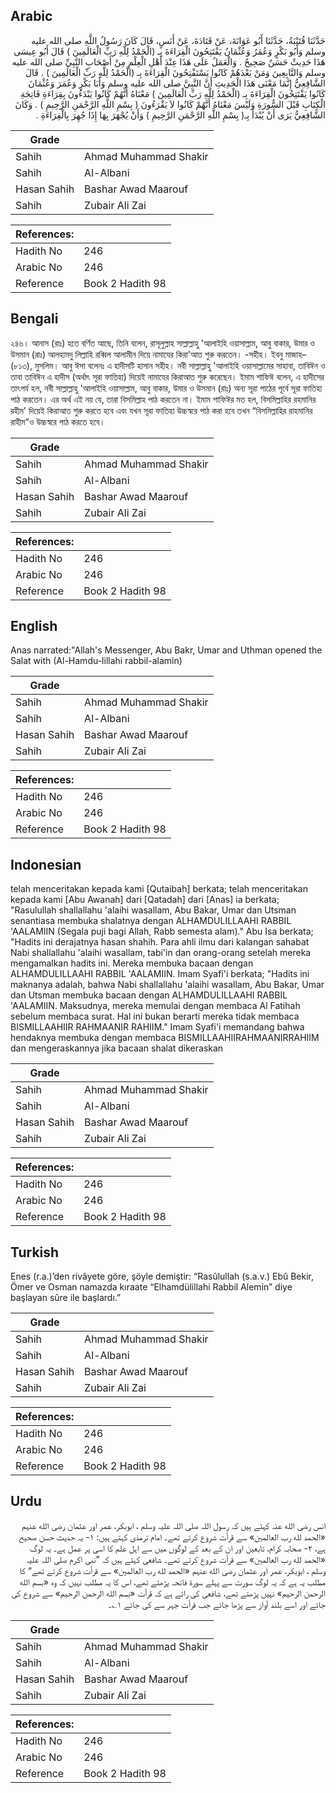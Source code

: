 ## Arabic


<div dir="rtl" lang="ar" style={{fontSize:'larger',backgroundColor:'#f8f9fa',padding:20}}>
حَدَّثَنَا قُتَيْبَةُ، حَدَّثَنَا أَبُو عَوَانَةَ، عَنْ قَتَادَةَ، عَنْ أَنَسٍ، قَالَ كَانَ رَسُولُ اللَّهِ صلى الله عليه وسلم وَأَبُو بَكْرٍ وَعُمَرُ وَعُثْمَانُ يَفْتَتِحُونَ الْقِرَاءَةَ بِـ ‏(‏الْحَمْدُ لِلَّهِ رَبِّ الْعَالَمِينَ ‏)‏ قَالَ أَبُو عِيسَى هَذَا حَدِيثٌ حَسَنٌ صَحِيحٌ ‏.‏ وَالْعَمَلُ عَلَى هَذَا عِنْدَ أَهْلِ الْعِلْمِ مِنْ أَصْحَابِ النَّبِيِّ صلى الله عليه وسلم وَالتَّابِعِينَ وَمَنْ بَعْدَهُمْ كَانُوا يَسْتَفْتِحُونَ الْقِرَاءَةَ بِـ ‏(‏الْحَمْدُ لِلَّهِ رَبِّ الْعَالَمِينَ ‏)‏ ‏.‏ قَالَ الشَّافِعِيُّ إِنَّمَا مَعْنَى هَذَا الْحَدِيثِ أَنَّ النَّبِيَّ صلى الله عليه وسلم وَأَبَا بَكْرٍ وَعُمَرَ وَعُثْمَانَ كَانُوا يَفْتَتِحُونَ الْقِرَاءَةَ بِـ ‏(‏الْحَمْدُ لِلَّهِ رَبِّ الْعَالَمِينَ ‏)‏ مَعْنَاهُ أَنَّهُمْ كَانُوا يَبْدَءُونَ بِقِرَاءَةِ فَاتِحَةِ الْكِتَابِ قَبْلَ السُّورَةِ وَلَيْسَ مَعْنَاهُ أَنَّهُمْ كَانُوا لاَ يَقْرَءُونَ ‏(‏ بِسْمِ اللَّهِ الرَّحْمَنِ الرَّحِيمِ ‏)‏ ‏.‏ وَكَانَ الشَّافِعِيُّ يَرَى أَنْ يُبْدَأَ بِـ‏(‏ بِسْمِ اللَّهِ الرَّحْمَنِ الرَّحِيمِ ‏)‏ وَأَنْ يُجْهَرَ بِهَا إِذَا جُهِرَ بِالْقِرَاءَةِ ‏.‏
</div>
<div style={{backgroundColor:'#f8f9fa',padding:20, marginBottom: 10}}><table> <thead> <tr> <th>Grade</th> <th></th> </tr> </thead> <tbody> <tr><td>Sahih</td><td>Ahmad Muhammad Shakir</td></tr><tr><td>Sahih</td><td>Al-Albani</td></tr><tr><td>Hasan Sahih</td><td>Bashar Awad Maarouf</td></tr><tr><td>Sahih</td><td>Zubair Ali Zai</td></tr></tbody></table><table> <thead> <tr> <th>References:</th> <th></th> </tr> </thead> <tbody><tr><td>Hadith No</td><td>246</td></tr><tr><td>Arabic No</td><td>246</td></tr><tr><td>Reference</td><td>Book 2 Hadith 98</td></tr></tbody></table></div>

## Bengali


<div dir="ltr" lang="bn" style={{fontSize:'larger',backgroundColor:'#f8f9fa',padding:20}}>
২৪৬। আনাস (রাঃ) হতে বর্ণিত আছে, তিনি বলেন, রাসূলুল্লাহ সাল্লাল্লাহু 'আলাইহি ওয়াসাল্লাম, আবু বাকার, উমার ও উসমান (রাঃ) আলহামদু লিল্লাহি রব্বিল আলামীন দিয়ে নামাযের কিরা'আত শুরু করতেন। -সহীহ। ইবনু মাজাহ– (৮১৩), মুসলিম। আবু ঈসা বলেনঃ এ হাদীসটি হাসান সহীহ। নবী সাল্লাল্লাহু 'আলাইহি ওয়াসাল্লামের সাহাবা, তাবিঈন ও তাবা তাবিঈন এ হাদীস (অর্থাৎ সূরা ফাতিহা) দিয়েই নামাযের কিরাআত শুরু করেছেন। ইমাম শাফিঈ বলেন, এ হাদীসের তাৎপর্য হল, নবী সাল্লাল্লাহু 'আলাইহি ওয়াসাল্লাম, আবু বাকার, উমার ও উসমান (রাঃ) অন্য সূরা পাঠের পূর্বে সূরা ফাতিহা পাঠ করতেন। এর অর্থ এই নয় যে, তারা বিসমিল্লাহ পাঠ করতেন না। ইমাম শাফিঈর মত হল, বিসমিল্লাহির রহমানির রহীম' দিয়েই কিরাআত শুরু করতে হবে এবং যখন সূরা ফাতিহা উচ্চস্বরে পাঠ করা হবে তখন “বিসমিল্লাহির রাহমানির রাহীম”ও উচ্চস্বরে পাঠ করতে হবে।
</div>
<div style={{backgroundColor:'#f8f9fa',padding:20, marginBottom: 10}}><table> <thead> <tr> <th>Grade</th> <th></th> </tr> </thead> <tbody> <tr><td>Sahih</td><td>Ahmad Muhammad Shakir</td></tr><tr><td>Sahih</td><td>Al-Albani</td></tr><tr><td>Hasan Sahih</td><td>Bashar Awad Maarouf</td></tr><tr><td>Sahih</td><td>Zubair Ali Zai</td></tr></tbody></table><table> <thead> <tr> <th>References:</th> <th></th> </tr> </thead> <tbody><tr><td>Hadith No</td><td>246</td></tr><tr><td>Arabic No</td><td>246</td></tr><tr><td>Reference</td><td>Book 2 Hadith 98</td></tr></tbody></table></div>

## English


<div dir="ltr" lang="en" style={{fontSize:'larger',backgroundColor:'#f8f9fa',padding:20}}>
Anas narrated:"Allah's Messenger, Abu Bakr, Umar and Uthman opened the Salat with (Al-Hamdu-lillahi rabbil-alamin)
</div>
<div style={{backgroundColor:'#f8f9fa',padding:20, marginBottom: 10}}><table> <thead> <tr> <th>Grade</th> <th></th> </tr> </thead> <tbody> <tr><td>Sahih</td><td>Ahmad Muhammad Shakir</td></tr><tr><td>Sahih</td><td>Al-Albani</td></tr><tr><td>Hasan Sahih</td><td>Bashar Awad Maarouf</td></tr><tr><td>Sahih</td><td>Zubair Ali Zai</td></tr></tbody></table><table> <thead> <tr> <th>References:</th> <th></th> </tr> </thead> <tbody><tr><td>Hadith No</td><td>246</td></tr><tr><td>Arabic No</td><td>246</td></tr><tr><td>Reference</td><td>Book 2 Hadith 98</td></tr></tbody></table></div>

## Indonesian


<div dir="ltr" lang="id" style={{fontSize:'larger',backgroundColor:'#f8f9fa',padding:20}}>
telah menceritakan kepada kami [Qutaibah] berkata; telah menceritakan kepada kami [Abu Awanah] dari [Qatadah] dari [Anas] ia berkata; "Rasulullah shallallahu 'alaihi wasallam, Abu Bakar, Umar dan Utsman senantiasa membuka shalatnya dengan ALHAMDULILLAAHI RABBIL 'AALAMIIN (Segala puji bagi Allah, Rabb semesta alam)." Abu Isa berkata; "Hadits ini derajatnya hasan shahih. Para ahli ilmu dari kalangan sahabat Nabi shallallahu 'alaihi wasallam, tabi'in dan orang-orang setelah mereka mengamalkan hadits ini. Mereka membuka bacaan dengan ALHAMDULILLAAHI RABBIL 'AALAMIIN. Imam Syafi'i berkata; "Hadits ini maknanya adalah, bahwa Nabi shallallahu 'alaihi wasallam, Abu Bakar, Umar dan Utsman membuka bacaan dengan ALHAMDULILLAAHI RABBIL 'AALAMIIN. Maksudnya, mereka memulai dengan membaca Al Fatihah sebelum membaca surat. Hal ini bukan berarti mereka tidak membaca BISMILLAAHIIR RAHMAANIR RAHIIM." Imam Syafi'i memandang bahwa hendaknya membuka dengan membaca BISMILLAAHIIRAHMAANIRRAHIIM dan mengeraskannya jika bacaan shalat dikeraskan
</div>
<div style={{backgroundColor:'#f8f9fa',padding:20, marginBottom: 10}}><table> <thead> <tr> <th>Grade</th> <th></th> </tr> </thead> <tbody> <tr><td>Sahih</td><td>Ahmad Muhammad Shakir</td></tr><tr><td>Sahih</td><td>Al-Albani</td></tr><tr><td>Hasan Sahih</td><td>Bashar Awad Maarouf</td></tr><tr><td>Sahih</td><td>Zubair Ali Zai</td></tr></tbody></table><table> <thead> <tr> <th>References:</th> <th></th> </tr> </thead> <tbody><tr><td>Hadith No</td><td>246</td></tr><tr><td>Arabic No</td><td>246</td></tr><tr><td>Reference</td><td>Book 2 Hadith 98</td></tr></tbody></table></div>

## Turkish


<div dir="ltr" lang="tr" style={{fontSize:'larger',backgroundColor:'#f8f9fa',padding:20}}>
Enes (r.a.)’den rivâyete göre, şöyle demiştir: “Rasûlullah (s.a.v.) Ebû Bekir, Ömer ve Osman namazda kıraate “Elhamdülillahi Rabbil Alemin” diye başlayan sûre ile başlardı.”
</div>
<div style={{backgroundColor:'#f8f9fa',padding:20, marginBottom: 10}}><table> <thead> <tr> <th>Grade</th> <th></th> </tr> </thead> <tbody> <tr><td>Sahih</td><td>Ahmad Muhammad Shakir</td></tr><tr><td>Sahih</td><td>Al-Albani</td></tr><tr><td>Hasan Sahih</td><td>Bashar Awad Maarouf</td></tr><tr><td>Sahih</td><td>Zubair Ali Zai</td></tr></tbody></table><table> <thead> <tr> <th>References:</th> <th></th> </tr> </thead> <tbody><tr><td>Hadith No</td><td>246</td></tr><tr><td>Arabic No</td><td>246</td></tr><tr><td>Reference</td><td>Book 2 Hadith 98</td></tr></tbody></table></div>

## Urdu


<div dir="rtl" lang="ur" style={{fontSize:'larger',backgroundColor:'#f8f9fa',padding:20}}>
انس رضی الله عنہ کہتے ہیں کہ رسول اللہ صلی اللہ علیہ وسلم ، ابوبکر، عمر اور عثمان رضی الله عنہم «الحمد لله رب العالمين‏» سے قرأت شروع کرتے تھے۔ امام ترمذی کہتے ہیں: ۱- یہ حدیث حسن صحیح ہے، ۲- صحابہ کرام، تابعین اور ان کے بعد کے لوگوں میں سے اہل علم کا اسی پر عمل ہے۔ یہ لوگ «الحمد لله رب العالمين‏» سے قرأت شروع کرتے تھے۔ شافعی کہتے ہیں کہ ”نبی اکرم صلی اللہ علیہ وسلم ، ابوبکر، عمر اور عثمان رضی الله عنہم «الحمد لله رب العالمين‏» سے قرأت شروع کرتے تھے“ کا مطلب یہ ہے کہ یہ لوگ سورت سے پہلے سورۃ فاتحہ پڑھتے تھے، اس کا یہ مطلب نہیں کہ وہ «بسم الله الرحمن الرحيم» نہیں پڑھتے تھے، شافعی کی رائے ہے کہ قرأت «بسم الله الرحمن الرحيم» سے شروع کی جائے اور اسے بلند آواز سے پڑھا جائے جب قرأت جہر سے کی جائے ۱؎۔
</div>
<div style={{backgroundColor:'#f8f9fa',padding:20, marginBottom: 10}}><table> <thead> <tr> <th>Grade</th> <th></th> </tr> </thead> <tbody> <tr><td>Sahih</td><td>Ahmad Muhammad Shakir</td></tr><tr><td>Sahih</td><td>Al-Albani</td></tr><tr><td>Hasan Sahih</td><td>Bashar Awad Maarouf</td></tr><tr><td>Sahih</td><td>Zubair Ali Zai</td></tr></tbody></table><table> <thead> <tr> <th>References:</th> <th></th> </tr> </thead> <tbody><tr><td>Hadith No</td><td>246</td></tr><tr><td>Arabic No</td><td>246</td></tr><tr><td>Reference</td><td>Book 2 Hadith 98</td></tr></tbody></table></div>